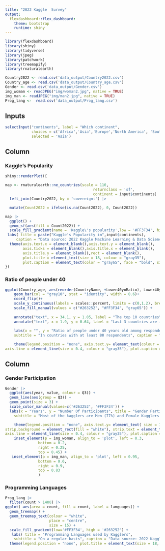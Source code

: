 ```yaml
---
title: "2022 Kaggle  Survey"
output: 
  flexdashboard::flex_dashboard:
    theme: bootstrap
    runtime: shiny
---
```


```r
library(flexdashboard)
library(shiny)
library(tidyverse)
library(jpeg)
library(patchwork)
library(treemapify)
library(rnaturalearth)
```

```r
Country2022 <- read.csv('data_output/Country2022.csv')
Country_age <- read.csv('data_output/Country_age.csv')
Gender <- read.csv('data_output/Gender.csv')
img_woman <- readJPEG("img/woman2.jpg", native = TRUE)
img_man <- readJPEG("img/man2.jpg", native = TRUE)
Prog_lang <-  read.csv('data_output/Prog_lang.csv')
```



Inputs {.sidebar data-width=150}
-------------------------------------
```r
selectInput("continents", label = "Which continent",
            choices = c('Africa','Asia','Europe','North America', 'South America', 'Oceania'),
            selected = 'Asia')
```


Column {data-width=600 .tabset}
-------------------------------------


### Kaggle's Popularity 

```r

shiny::renderPlot({
  
map <- rnaturalearth::ne_countries(scale = 110, 
                                        returnclass = 'sf', 
                                        continent = input$continents) |> 
  left_join(Country2022, by = 'sovereignt') |> 

  mutate(Count2022 = ifelse(is.na(Count2022), 0, Count2022))

map |> 
  ggplot() +
  geom_sf(aes(fill = Count2022)) +
  scale_fill_gradient(name = 'Kaggle\'s popularity',low = '#FF3F34', high = '#263252') +
 labs( title = paste("Kaggle's Popularity in",input$continents),
     caption = "Data source: 2022 Kaggle Machine Learning & Data Science Survey ") +
  theme(axis.text.x = element_blank(),axis.text.y = element_blank(),
        axis.ticks = element_blank(),axis.title.x = element_blank(),
        axis.title.y = element_blank(),rect = element_blank(),
        plot.title = element_text(size = 18, colour = "gray35"), 
        plot.caption = element_text(color = "gray65", face = "bold", size = 5))
})
```

### Ratio of people under 40

```r


ggplot(Country_age, aes(reorder(CountryName, +Lower40yoRatio), Lower40yoRatio, fill = Color))+
    geom_bar(col = "gray10", stat = "identity", width = 0.6)+
    coord_flip()+
    scale_y_continuous(labels = scales::percent, limits = c(0,1.2), breaks = seq(0,0.8,0.2), expand = c(0, 0),)+
    scale_fill_manual(values = c("#263252", "#FF3F34", "gray65")) +
    
    annotate("text", x = 34.1, y = 1.05, label = "The top 10 countries\n with the\n highest rate are in\n Asia or North Africa", fontface = "bold", size = 2, colour = "#263252")+
    annotate("text", x = 1.9, y = 0.64, label = "Last 3 countries are in Europe", fontface = "bold", size = 2, colour = "#FF3F34")+
    
    labs(x = "", y = "Ratio of people under 40 years old among responders", title = "Ratio of people under 40 by countries", 
    subtitle = "In countries with at least 80 respondents", caption = "Data source: 2022 Kaggle Machine Learning & Data Science Survey ") +

    theme(legend.position = "none", axis.text.y= element_text(colour = as.list(Country_age)$Color, size = 6), axis.text.x = element_text(size = 6, colour = "gray45"), panel.background = element_rect(fill = "white"), plot.title = element_text(size = 18, colour = "gray35"), plot.subtitle = element_text(size = 12, colour = "gray62"),
axis.line = element_line(size = 0.4, colour = "gray35"), plot.caption = element_text(color = "gray65", face = "bold", size = 5), axis.title = element_text(size = 10, colour = "gray25"))
```

Column {data-width=400}
-------------------------------------

### Gender Participation

```r

Gender |> 
  ggplot(aes(year, value, colour = Q3)) +
  geom_line(aes(group = Q3)) +
  geom_point(size = 3) +
  scale_color_manual(values=c('#263252', '#FF3F34')) +
  labs(x = "Years", y = "Number Of Participants", title = "Gender Participation through the years", 
    subtitle = "Most of the kagglers are Men (77%) and Female Kagglers are (22%)", caption = "Data source: 2022 Kaggle Machine Learning & Data Science Survey ") +

    theme(legend.position = "none", axis.text.y= element_text( size = 10), axis.text.x = element_text(size = 10, colour = "gray45"), panel.background = element_rect(fill = "white"), plot.background = element_rect(fill = "white"), plot.title = element_text(size = 18, colour = "gray35"), plot.subtitle = element_text(size = 12, colour = "gray62"),
strip.background = element_rect(fill = "white"), strip.text = element_text(size = 12, colour = "gray25", face = "bold"), panel.grid.major = element_line(colour = "white"),
axis.line = element_line(size = 0.4, colour = "gray35"), plot.caption = element_text(color = "gray65", face = "bold", size = 5), axis.title = element_text(size = 12, colour = "gray25")) +
    inset_element(p = img_woman, align_to = 'plot', left = 0.3,
               bottom = 0.2,
               right = 0.25,
               top = 0.45) +
   inset_element(p = img_man, align_to = 'plot', left = 0.95,
               bottom = 0.6,
               right = 0.9,
               top = 0.83
               ) 

```

### Programming Languages

```r
Prog_lang |> 
  filter(count > 1400) |> 
ggplot( aes(area = count, fill = count, label = languages)) +
  geom_treemap() +
  geom_treemap_text(colour = "white",
                    place = "centre",
                    size = 15) +
  scale_fill_gradient(low='#FF3F34', high = '#263252') +
   labs( title = "Programming Languages used by Kagglers", 
    subtitle = "On a regular basis", caption = "Data source: 2022 Kaggle Machine Learning & Data Science Survey ") +
  theme(legend.position = "none", plot.title = element_text(size = 18, colour = "gray35"), plot.subtitle = element_text(size = 12, colour = "gray62"),  plot.caption = element_text(color = "gray65", face = "bold", size = 5))
```



